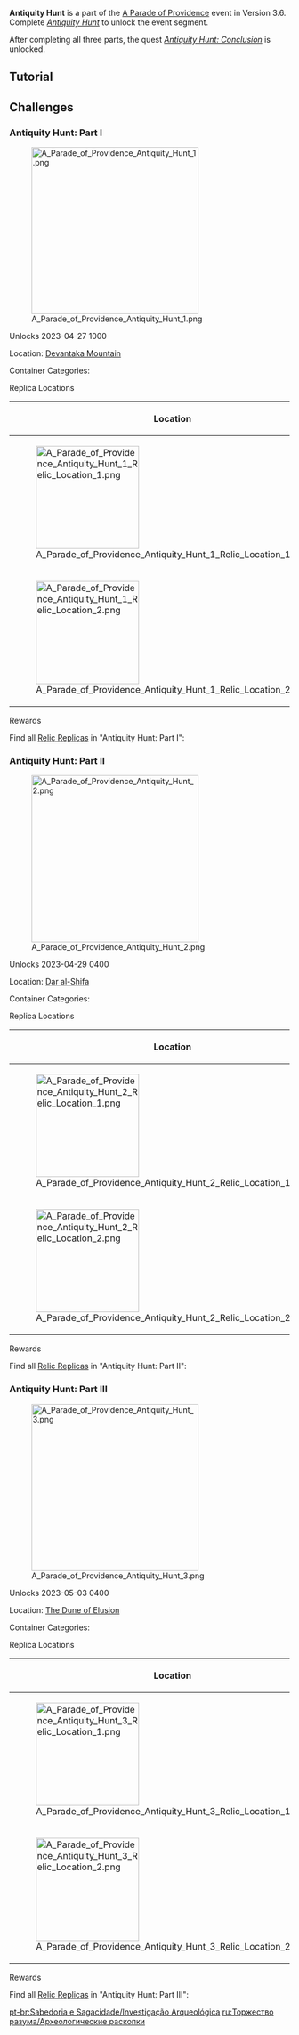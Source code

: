 {{Event Tabs
|subpage1=Gathering of Stars
|subpage2=Project Connectivity
|subpage3=Antiquity Hunt
|subpage4=In Truth's Steps
|subpage5=Concocted Reaction
|subpage6=Mimetic Replication
}}
{{Event
|name              = Antiquity Hunt
|image             = Antiquity Hunt.png
|type              = In-Game
|group             = Sub
|time_known        = yes
|time_start        = 2023-04-27 10:00:00
|time_end          = 2023-05-15 03:59:59
}}
{{Description|Use the "Search Compass" to find hidden relic replicas at each location.}}
'''Antiquity Hunt''' is a part of the [[A Parade of Providence]] event in Version 3.6. Complete ''[[Antiquity Hunt]]'' to unlock the event segment.

After completing all three parts, the quest ''[[Antiquity Hunt: Conclusion]]'' is unlocked.

==Tutorial==
{{Tutorial
|image1 = Tutorial A Parade of Providence Antiquity Hunt 1.png
|text1  = Follow the {{Color|help|Archaeological Manual}} to reach Archaeological Zones in which the replica relics are buried.
|image2 = Tutorial A Parade of Providence Antiquity Hunt 2.png
|text2  = Once you are in an Archaeological Zone, equip and use the {{Color|help|Search Compass}}.<br>The Compass will take the closest replica relic's location as its target, and use Trail Density to show how far you presently are from that location. {{Color|help|The closer you are to the burial location, the denser the trail will be}}.
|image3 = Tutorial A Parade of Providence Antiquity Hunt 3.png
|text3  = You can place Search Compasses in different locations, which will allow you to use their indicated Trail Densities to search in the {{Color|help|direction of higher Trail Density}}. After the Trail Density reaches 90%, you can immediately detect the replica relic.<br>You can have a total of {{Color|help|3}} Search Compasses deployed at once.
|image4 = Tutorial A Parade of Providence Antiquity Hunt 4.png
|text4  = Archaeological Zones can contain elemental objects that will {{Color|help|disrupt}} the detection abilities of the Search Compasses. If you find such items, {{Color|help|clear them out}} quickly and restart your search.
|image5 = Tutorial A Parade of Providence Antiquity Hunt 5.png
|text5  = After you have deployed Search Compasses in an Archaeological Zone for a time, the Compasses will be able to more accurately determine the position of the replica relics, and will {{Color|help|cause a more accurate search area}} to be displayed on your map.
}}

==Challenges==
===Antiquity Hunt: Part I===
[[File:A Parade of Providence Antiquity Hunt 1.png|300px|thumb]]
;Unlocks 2023-04-27 10{{Colon}}00
Location: [[Devantaka Mountain]]

Container Categories: {{Element|Electro|20}}

;Replica Locations
{|class="article-table"
!Location !! Additional Context
|-
|[[File:A Parade of Providence Antiquity Hunt 1 Relic Location 1.png|185px]]
|[[File:A Parade of Providence Antiquity Hunt 1 Relic Location 1 Context.png|185px]]
|-
|[[File:A Parade of Providence Antiquity Hunt 1 Relic Location 2.png|185px]]
|[[File:A Parade of Providence Antiquity Hunt 1 Relic Location 2 Context.png|185px]]
|}

;Rewards
Find all [[Relic Replica Container (I)|Relic Replicas]] in "Antiquity Hunt: Part I":<br>
{{Card|Primogem|30}}{{Card|Gala Excitement|100}}{{Card|Hero's Wit|3}}{{Card|Vajrada Amethyst Fragment|3}}{{Card|Guide to Admonition|4}}

===Antiquity Hunt: Part II===
[[File:A Parade of Providence Antiquity Hunt 2.png|300px|thumb]]
;Unlocks 2023-04-29 04{{Colon}}00
Location: [[Dar al-Shifa]]

Container Categories: {{Element|Cryo|20}}

;Replica Locations
{|class="article-table"
!Location !! Additional Context
|-
|[[File:A Parade of Providence Antiquity Hunt 2 Relic Location 1.png|185px]]
|[[File:A Parade of Providence Antiquity Hunt 2 Relic Location 1 Context.png|185px]]
|-
|[[File:A Parade of Providence Antiquity Hunt 2 Relic Location 2.png|185px]]
|[[File:A Parade of Providence Antiquity Hunt 2 Relic Location 2 Context.png|185px]]
|}

;Rewards
Find all [[Relic Replica Container (II)|Relic Replicas]] in "Antiquity Hunt: Part II":<br>
{{Card|Primogem|30}}{{Card|Gala Excitement|100}}{{Card|Hero's Wit|3}}{{Card|Vayuda Turquoise Fragment|3}}{{Card|Guide to Ingenuity|4}}

===Antiquity Hunt: Part III===
[[File:A Parade of Providence Antiquity Hunt 3.png|300px|thumb]]
;Unlocks 2023-05-03 04{{Colon}}00
Location: [[The Dune of Elusion]]

Container Categories: {{Element|Pyro|20}}

;Replica Locations
{|class="article-table"
!Location !! Additional Context
|-
|[[File:A Parade of Providence Antiquity Hunt 3 Relic Location 1.png|185px]]
|[[File:A Parade of Providence Antiquity Hunt 3 Relic Location 1 Context.png|185px]]
|-
|[[File:A Parade of Providence Antiquity Hunt 3 Relic Location 2.png|185px]]
|[[File:A Parade of Providence Antiquity Hunt 3 Relic Location 2 Context.png|185px]]
|}

;Rewards
Find all [[Relic Replica Container (III)|Relic Replicas]] in "Antiquity Hunt: Part III":<br>
{{Card|Primogem|30}}{{Card|Gala Excitement|100}}{{Card|Hero's Wit|3}}{{Card|Shivada Jade Fragment|3}}{{Card|Guide to Praxis|4}}

[[pt-br:Sabedoria e Sagacidade/Investigação Arqueológica]]
[[ru:Торжество разума/Археологические раскопки]]